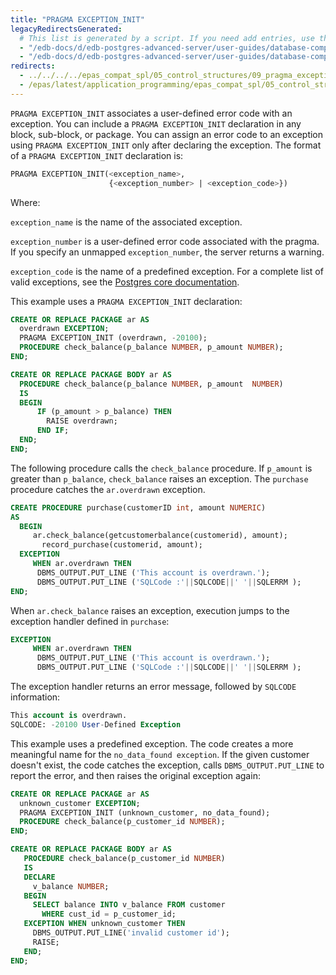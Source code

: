 ```yaml
---
title: "PRAGMA EXCEPTION_INIT"
legacyRedirectsGenerated:
  # This list is generated by a script. If you need add entries, use the `legacyRedirects` key.
  - "/edb-docs/d/edb-postgres-advanced-server/user-guides/database-compatibility-for-oracle-developers-guide/9.6/Database_Compatibility_for_Oracle_Developers_Guide_v9.6.1.070.html"
  - "/edb-docs/d/edb-postgres-advanced-server/user-guides/database-compatibility-for-oracle-developers-guide/9.5/Database_Compatibility_for_Oracle_Developers_Guide.1.164.html"
redirects:
  - ../../../../epas_compat_spl/05_control_structures/09_pragma_exception_init #generated for docs/epas/reorg-role-use-case-mode
  - /epas/latest/application_programming/epas_compat_spl/05_control_structures/09_pragma_exception_init/
---
```


<div id="pragma_exception_init" class="registered_link"></div>

`PRAGMA EXCEPTION_INIT` associates a user-defined error code with an exception. You can include a `PRAGMA EXCEPTION_INIT` declaration in any block, sub-block, or package. You can assign an error code to an exception using `PRAGMA EXCEPTION_INIT` only after declaring the exception. The format of a `PRAGMA EXCEPTION_INIT` declaration is:

```sql
PRAGMA EXCEPTION_INIT(<exception_name>,
                      {<exception_number> | <exception_code>})
```

Where:

`exception_name` is the name of the associated exception.

`exception_number` is a user-defined error code associated with the pragma. If you specify an unmapped `exception_number`, the server returns a warning.

`exception_code` is the name of a predefined exception. For a complete list of valid exceptions, see the [Postgres core documentation](https://www.postgresql.org/docs/current/static/errcodes-appendix.html).

This example uses a `PRAGMA EXCEPTION_INIT` declaration:

```sql
CREATE OR REPLACE PACKAGE ar AS
  overdrawn EXCEPTION;
  PRAGMA EXCEPTION_INIT (overdrawn, -20100);
  PROCEDURE check_balance(p_balance NUMBER, p_amount NUMBER);
END;

CREATE OR REPLACE PACKAGE BODY ar AS
  PROCEDURE check_balance(p_balance NUMBER, p_amount  NUMBER)
  IS
  BEGIN
      IF (p_amount > p_balance) THEN
        RAISE overdrawn;
      END IF;
  END;
END;
```

The following procedure calls the `check_balance` procedure. If `p_amount` is greater than `p_balance`, `check_balance` raises an exception. The `purchase` procedure catches the `ar.overdrawn` exception.

```sql
CREATE PROCEDURE purchase(customerID int, amount NUMERIC)
AS
  BEGIN
     ar.check_balance(getcustomerbalance(customerid), amount);
       record_purchase(customerid, amount);
  EXCEPTION
     WHEN ar.overdrawn THEN
      DBMS_OUTPUT.PUT_LINE ('This account is overdrawn.');
      DBMS_OUTPUT.PUT_LINE ('SQLCode :'||SQLCODE||' '||SQLERRM );
END;
```

When `ar.check_balance` raises an exception, execution jumps to the exception handler defined in `purchase`:

```sql
EXCEPTION
     WHEN ar.overdrawn THEN
      DBMS_OUTPUT.PUT_LINE ('This account is overdrawn.');
      DBMS_OUTPUT.PUT_LINE ('SQLCode :'||SQLCODE||' '||SQLERRM );
```

The exception handler returns an error message, followed by `SQLCODE` information:

```sql
This account is overdrawn.
SQLCODE: -20100 User-Defined Exception
```

This example uses a predefined exception. The code creates a more meaningful name for the `no_data_found exception`. If the given customer doesn't exist, the code catches the exception, calls `DBMS_OUTPUT.PUT_LINE` to report the error, and then raises the original exception again:

```sql
CREATE OR REPLACE PACKAGE ar AS
  unknown_customer EXCEPTION;
  PRAGMA EXCEPTION_INIT (unknown_customer, no_data_found);
  PROCEDURE check_balance(p_customer_id NUMBER);
END;

CREATE OR REPLACE PACKAGE BODY ar AS
   PROCEDURE check_balance(p_customer_id NUMBER)
   IS
   DECLARE
     v_balance NUMBER;
   BEGIN
     SELECT balance INTO v_balance FROM customer
       WHERE cust_id = p_customer_id;
   EXCEPTION WHEN unknown_customer THEN
     DBMS_OUTPUT.PUT_LINE('invalid customer id');
     RAISE;
   END;
END;
```
